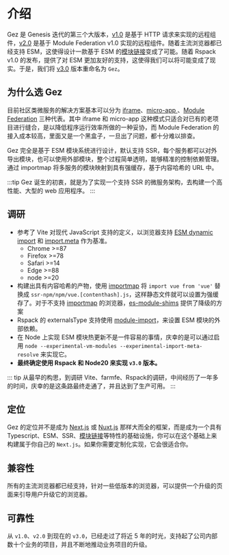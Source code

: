 # 介绍
Gez 是 Genesis 迭代的第三个大版本，[v1.0](https://github.com/dp-os/gez/tree/v1) 是基于 HTTP 请求来实现的远程组件，[v2.0](https://github.com/dp-os/gez/tree/v2) 是基于 Module Federation v1.0
 实现的远程组件。随着主流浏览器都已经支持 ESM，这使得设计一款基于 ESM 的[模块链接](./essentials/module-link.mdx)变成了可能。随着 Rspack v1.0 的发布，提供了对 ESM 更加友好的支持，这使得我们可以将可能变成了现实。于是，我们将 [v3.0](https://github.com/dp-os/gez) 版本重命名为 `Gez`。

## 为什么选 Gez
目前社区类微服务的解决方案基本可以分为 [iframe](https://developer.mozilla.org/en-US/docs/Web/HTML/Element/iframe)、[micro-app
](https://github.com/micro-zoe/micro-app)、[Module Federation](https://module-federation.io/) 三种代表。其中 iframe 和 micro-app 这种模式只适合对已有的老项目进行缝合，是以降低程序运行效率所做的一种妥协，而 Module Federation 的接入成本较高，里面又是一个黑盒子，一旦出了问题，都十分难以排查。

Gez 完全是基于 ESM 模块系统进行设计，默认支持 SSR，每个服务都可以对外导出模块，也可以使用外部模块，整个过程简单透明，能够精准的控制依赖管理。通过 importmap 将多服务的模块映射到具有强缓存，基于内容哈希的 URL 中。

:::tip
Gez 诞生的初衷，就是为了实现一个支持 SSR 的微服务架构，去构建一个高性能、大型的 web 应用程序。
:::

## 调研
- 参考了 Vite 对现代 JavaScript 支持的定义，以浏览器支持 [ESM dynamic import](https://caniuse.com/es6-module-dynamic-import) 和 [import.meta](https://caniuse.com/mdn-javascript_operators_import_meta) 作为基准。
    - Chrome >=87
    - Firefox >=78
    - Safari >=14
    - Edge >=88
    - node >=20
- 构建出具有内容哈希的产物，使用 [importmap](https://caniuse.com/?search=import%20map) 将 `import vue from 'vue'` 替换成 `ssr-npm/npm/vue.[contenthash].js`，这样静态文件就可以设置为强缓存了。对于不支持 [importmap](https://caniuse.com/?search=import%20map) 的浏览器，[es-module-shims](https://github.com/guybedford/es-module-shims) 提供了降级的方案
- Rspack 的 externalsType 支持使用 [module-import](https://rspack.dev/config/externals#externalstypemodule-import)，来设置 ESM 模块的外部依赖。
- 在 Node 上实现 ESM 模块热更新不是一件容易的事情，庆幸的是可以通过启用 `node --experimental-vm-modules --experimental-import-meta-resolve` 来实现它。
- **最终确定使用 Rspack 和 Node20 来实现 `v3.0` 版本。**

::: tip
从最早的构思，到调研 Vite、farmfe、Rspack的调研，中间经历了一年多的时间，庆幸的是这条路最终走通了，并且达到了生产可用。
:::

## 定位
Gez 的定位并不是成为 [Next.js](https://nextjs.org) 或 [Nuxt.js](https://nuxt.com/) 那样大而全的框架，而是成为一个具有 Typescript、ESM、SSR、[模块链接](./essentials/module-link.mdx)等特性的基础设施，你可以在这个基础上来构建属于你自己的 `Next.js`。如果你需要定制化实现，它会很适合你。

## 兼容性
所有的主流浏览器都已经支持，针对一些低版本的浏览器，可以提供一个升级的页面来引导用户升级它的浏览器。

## 可靠性
从 `v1.0`、`v2.0` 到现在的 `v3.0`，已经走过了将近 5 年的时光，支持起了公司内部数十个业务的项目，并且不断地推动业务项目的升级。
